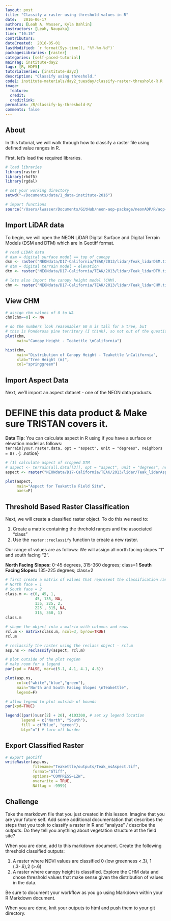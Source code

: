 ```yaml
---
layout: post
title: "Classify a raster using threshold values in R"
date:   2016-06-17
authors: [Leah A. Wasser, Kyla Dahlin]
instructors: [Leah, Naupaka]
time: "10:15"
contributors:
dateCreated:  2016-05-01
lastModified: `r format(Sys.time(), "%Y-%m-%d")`
packagesLibraries: [raster]
categories: [self-paced-tutorial]
mainTag: institute-day2
tags: [R, HDF5]
tutorialSeries: [institute-day2]
description: "Classify using threshold."
code1: institute-materials/day2_tuesday/classify-raster-threshold-R.R
image:
  feature: 
  credit: 
  creditlink:
permalink: /R/classify-by-threshold-R/
comments: false
---
```


## About

In this tutorial, we will walk through how to classify a raster file using
defined value ranges in R. 

First, let's load the required libraries.

```r
# load libraries
library(raster)
library(rhdf5)
library(rgdal)

# set your working directory
setwd("~/Documents/data/1_data-institute-2016")

# import functions
source("/Users/lwasser/Documents/GitHub/neon-aop-package/neonAOP/R/aop-data.R")

```

## Import LiDAR data

To begin, we will open the NEON LiDAR Digital Surface and Digital Terrain Models
(DSM and DTM) which are in Geotiff format.

```r

# read LiDAR data
# dsm = digital surface model == top of canopy
dsm <- raster("NEONdata/D17-California/TEAK/2013/lidar/Teak_lidarDSM.tif")
# dtm = digital terrain model = elevation
dtm <- raster("NEONdata/D17-California/TEAK/2013/lidar/Teak_lidarDTM.tif") 

# lets also import the canopy height model (CHM).
chm <- raster("NEONdata/D17-California/TEAK/2013/lidar/Teak_lidarCHM.tif")

```

## View CHM

``` r
# assign chm values of 0 to NA
chm[chm==0] <- NA

# do the numbers look reasonable? 60 m is tall for a tree, but
# this is Ponderosa pine territory (I think), so not out of the question.
plot(chm,
     main="Canopy Height - Teakettle \nCalifornia") 

hist(chm,
     main="Distribution of Canopy Height - Teakettle \nCalifornia",
     xlab="Tree Height (m)", 
     col="springgreen")


```

## Import Aspect Data

Next, we'll import an aspect dataset - one of the NEON data products.

# DEFINE this data product & Make sure TRISTAN covers it.

<i class="fa fa-star"></i> **Data Tip:** You can calculate aspect in R 
using if you have a surface or elevation model as follows:  
`terrain(your.raster.data, opt = "aspect", unit = "degrees", neighbors = 8)` .
{: .notice}

```r

# (1) calculate aspect of cropped DTM
# aspect <- terrain(all.data[[3]], opt = "aspect", unit = "degrees", neighbors = 8)
aspect <- raster("NEONdata/D17-California/TEAK/2013/lidar/Teak_lidarAspect.tif")

plot(aspect,
     main="Aspect for Teakettle Field Site",
     axes=F)

```

## Threshold Based Raster Classification

Next, we will create a classified raster object.
To do this we need to:

1. Create a matrix containing the threhold ranges and the associated "class"
2. Use the `raster::reclassify` function to create a new raster.

Our range of values are as follows:
We will assign all north facing slopes "1" and south facing "2". 

**North Facing Slopes:** 0-45 degrees, 315-360 degrees; class=1
**South Facing Slopes:** 135-225 degrees; class=2


```r

# first create a matrix of values that represent the classification ranges
# North face = 1
# South face = 2
class.m <- c(0, 45, 1, 
             45, 135, NA, 
             135, 225, 2,  
             225 , 315, NA, 
             315, 360, 1)
class.m

# shape the object into a matrix with columns and rows
rcl.m <- matrix(class.m, ncol=3, byrow=TRUE)
rcl.m

# reclassify the raster using the reclass object - rcl.m
asp.ns <- reclassify(aspect, rcl.m)

# plot outside of the plot region
# make room for a legend
par(xpd = FALSE, mar=c(5.1, 4.1, 4.1, 4.5))

plot(asp.ns, 
     col=c("white","blue","green"),
     main="North and South Facing Slopes \nTeakettle",
     legend=F)

# allow legend to plot outside of bounds
par(xpd=TRUE)

legend((par()$usr[2] + 20), 4103300, # set xy legend location
       legend = c("North", "South"),
       fill = c("blue", "green"), 
       bty="n") # turn off border

```

## Export Classified Raster

```r

# export geotiff 
writeRaster(asp.ns,
            filename="Teakettle/outputs/Teak_nsAspect.tif",
            format="GTiff",
            options="COMPRESS=LZW",
            overwrite = TRUE,
            NAflag = -9999)

```

<div id="challenge" markdown="1">
## Challenge

Take the markdown file that you just created in this lesson. Imagine that you are
your future self. Add some additional documentation that describes the steps that 
you took to classify a raster in R and "analyze" / describe the outputs. Do
they tell you anything about vegetation structure at the field site?

When you are done, add to this markdown document. Create the following threshold 
classified outputs:

1. A raster where NDVI values are classified 0 (low greenness <.3),
1 (.3-.6),2 (>.6) 
2. A raster where canopy height is classified. Explore the CHM data and chose 
threshold values that make sense given the distribution of values in the data.

Be sure to document your workflow as you go using Markdown within your R Markdown
document.

When you are done, knit your outputs to html and push them to your git directory.
</div>
